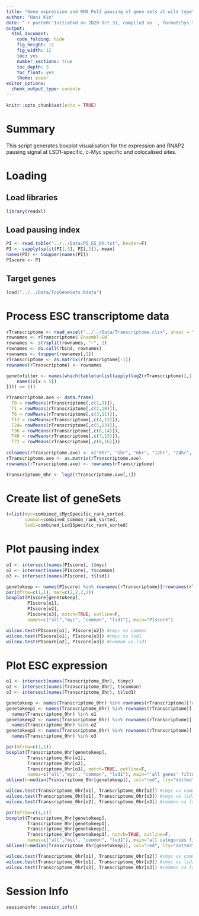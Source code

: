 ```yaml
---
title: "Gene expression and RNA Pol2 pausing of gene sets at wild type"
author: "Hani Kim"
date: "`r paste0('Initiated on 2020 Oct 31, compiled on ', format(Sys.time(), '%Y %b %d'))`"
output:
  html_document:
    code_folding: hide
    fig_height: 12
    fig_width: 12
    toc: yes
    number_sections: true
    toc_depth: 3
    toc_float: yes
    theme: paper
editor_options: 
  chunk_output_type: console
---
```


```r
knitr::opts_chunk$set(echo = TRUE)
```

# Summary
This script generates boxplot visualisation for the expression and RNAP2 pausing signal at LSD1-specific, c-Myc specific and colocalised sites.

# Loading 
## Load libraries
```r
library(readxl)
```

## Load pausing index
```r
PI <- read.table("../../Data/PI_ES_0h.txt", header=F)
PI <- sapply(split(PI[,3], PI[,2]), mean)
names(PI) <- toupper(names(PI))
PIscore <- PI
```

## Target genes
```r
load("../../Data/TopGeneSets.Rdata")
```

# Process ESC transcriptome data
```r
rTranscriptome <- read_excel("../../Data/Transcriptome.xlsx", sheet = "Raw Transcriptome")
rownames <- rTranscriptome$`Ensembl~GN`
rownames <- strsplit(rownames, "~", 2)
rownames <- do.call(rbind, rownames)
rownames <- toupper(rownames[,2])
rTranscriptome <- as.matrix(rTranscriptome[-1])
rownames(rTranscriptome) <- rownames

genetofilter <- names(which(table(unlist(apply(log2(rTranscriptome)[,1:2], 2, function(x) {
    names(x[x < 5])
}))) == 2))

rTranscriptome.ave <- data.frame(
  T0 = rowMeans(rTranscriptome[,c(1,9)]),
  T1 = rowMeans(rTranscriptome[,c(2,10)]),
  T6 = rowMeans(rTranscriptome[,c(3,11)]),
  T12 = rowMeans(rTranscriptome[,c(4,12)]),
  T24= rowMeans(rTranscriptome[,c(5,13)]),
  T36 = rowMeans(rTranscriptome[,c(6,14)]),
  T48 = rowMeans(rTranscriptome[,c(7,15)]),
  T72 = rowMeans(rTranscriptome[,c(8,16)]))
  
colnames(rTranscriptome.ave) <- c("0hr", "1hr", "6hr", "12hr", "24hr", "36hr", "48hr", "72hr")
rTranscriptome.ave <- as.matrix(rTranscriptome.ave)
rownames(rTranscriptome.ave) <- rownames(rTranscriptome)

Transcriptome_0hr <- log2(rTranscriptome.ave[,1])
```

# Create list of geneSets
```r
t=list(myc=combined_cMycSpecific_rank_sorted,
       common=combined_common_rank_sorted,
       lsd1=combined_Lsd1Specific_rank_sorted)
```

# Plot pausing index
```r
o1 <- intersect(names(PIscore), t$myc)
o2 <- intersect(names(PIscore), t$common)
o3 <- intersect(names(PIscore), t$lsd1)

genetokeep <- names(PIscore) %in% rownames(rTranscriptome)[!rownames(rTranscriptome) %in% genetofilter]
par(mfrow=c(1,1), mar=c(2,2,2,2))
boxplot(PIscore[genetokeep],
        PIscore[o1],
        PIscore[o2],
        PIscore[o3], notch=TRUE, outline=F,
        names=c("all","myc", "common", "lsd1"), main="PIscore")
```

```r
wilcox.test(PIscore[o1], PIscore[o2]) #cmyc vs common
wilcox.test(PIscore[o1], PIscore[o3]) #cmyc vs lsd1
wilcox.test(PIscore[o2], PIscore[o3]) #common vs lsd1
```

# Plot ESC expression
```r
o1 <- intersect(names(Transcriptome_0hr), t$myc)
o2 <- intersect(names(Transcriptome_0hr), t$common)
o3 <- intersect(names(Transcriptome_0hr), t$lsd1)

genetokeep <- names(Transcriptome_0hr) %in% rownames(rTranscriptome)[!rownames(rTranscriptome) %in% genetofilter]
genetokeep1 <- names(Transcriptome_0hr) %in% rownames(rTranscriptome)[!rownames(rTranscriptome) %in% genetofilter] & 
  names(Transcriptome_0hr) %in% o1
genetokeep2 <- names(Transcriptome_0hr) %in% rownames(rTranscriptome)[!rownames(rTranscriptome) %in% genetofilter] & 
  names(Transcriptome_0hr) %in% o2
genetokeep3 <- names(Transcriptome_0hr) %in% rownames(rTranscriptome)[!rownames(rTranscriptome) %in% genetofilter] & 
  names(Transcriptome_0hr) %in% o3
```

```r
par(mfrow=c(1,1))
boxplot(Transcriptome_0hr[genetokeep],
        Transcriptome_0hr[o1],
        Transcriptome_0hr[o2],
        Transcriptome_0hr[o3], notch=TRUE, outline=F,
        names=c("all","myc", "common", "lsd1"), main="'all genes' filtered")
abline(h=median(Transcriptome_0hr[genetokeep]), col="red", lty="dotted", lwd=2)
```

```R
wilcox.test(Transcriptome_0hr[o1], Transcriptome_0hr[o2]) #cmyc vs common
wilcox.test(Transcriptome_0hr[o1], Transcriptome_0hr[o3]) #cmyc vs lsd1
wilcox.test(Transcriptome_0hr[o2], Transcriptome_0hr[o3]) #common vs lsd1
```

```r
par(mfrow=c(1,1))
boxplot(Transcriptome_0hr[genetokeep],
        Transcriptome_0hr[genetokeep1],
        Transcriptome_0hr[genetokeep2],
        Transcriptome_0hr[genetokeep3], notch=TRUE, outline=F,
        names=c("all","myc", "common", "lsd1"), main="all categories filtered")
abline(h=median(Transcriptome_0hr[genetokeep]), col="red", lty="dotted", lwd=2)

wilcox.test(Transcriptome_0hr[o1], Transcriptome_0hr[o2]) #cmyc vs common
wilcox.test(Transcriptome_0hr[o1], Transcriptome_0hr[o3]) #cmyc vs lsd1
wilcox.test(Transcriptome_0hr[o2], Transcriptome_0hr[o3]) #common vs lsd1
```

# Session Info
```r
sessioninfo::session_info()
```
